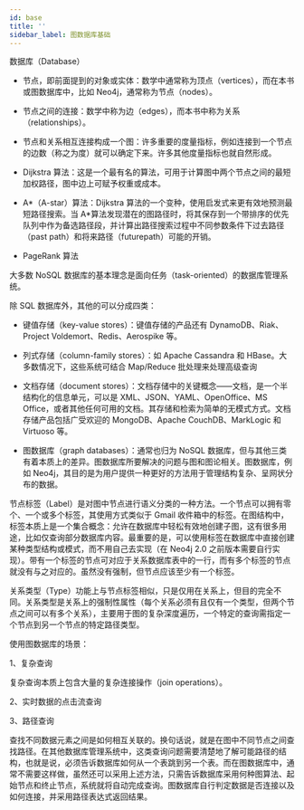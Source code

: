 ```yaml
---
id: base
title: ''
sidebar_label: 图数据库基础
---
```


数据库（Database）

- 节点，即前面提到的对象或实体：数学中通常称为顶点（vertices），而在本书或图数据库中，比如 Neo4j，通常称为节点（nodes）。

- 节点之间的连接：数学中称为边（edges），而本书中称为关系（relationships）。

- 节点和关系相互连接构成一个图：许多重要的度量指标，例如连接到一个节点的边数（称之为度）就可以确定下来。许多其他度量指标也就自然形成。

- Dijkstra 算法：这是一个最有名的算法，可用于计算图中两个节点之间的最短加权路径，图中边上可赋予权重或成本。

- A*（A-star）算法：Dijkstra 算法的一个变种，使用启发式来更有效地预测最短路径搜索。当 A*算法发现潜在的图路径时，将其保存到一个带排序的优先队列中作为备选路径段，并计算出路径搜索过程中不同参数条件下过去路径（past path）和将来路径（futurepath）可能的开销。

- PageRank 算法

大多数 NoSQL 数据库的基本理念是面向任务（task-oriented）的数据库管理系统。

除 SQL 数据库外，其他的可以分成四类：

- 键值存储（key-value stores）：键值存储的产品还有 DynamoDB、Riak、Project Voldemort、Redis、Aerospike 等。

- 列式存储（column-family stores）：如 Apache Cassandra 和 HBase。大多数情况下，这些系统可结合 Map/Reduce 批处理来处理高级查询

- 文档存储（document stores）：文档存储中的关键概念——文档，是一个半结构化的信息单元，可以是 XML、JSON、YAML、OpenOffice、MS Office，或者其他任何可用的文档。其存储和检索为简单的无模式方式。文档存储产品包括广受欢迎的 MongoDB、Apache CouchDB、MarkLogic 和 Virtuoso 等。

- 图数据库（graph databases）：通常也归为 NoSQL 数据库，但与其他三类有着本质上的差异。图数据库所要解决的问题与图和图论相关。图数据库，例如 Neo4j，其目的是为用户提供一种更好的方法用于管理结构复杂、呈网状分布的数据。

节点标签（Label）是对图中节点进行语义分类的一种方法。一个节点可以拥有零个、一个或多个标签，其使用方式类似于 Gmail 收件箱中的标签。在图结构中，标签本质上是一个集合概念：允许在数据库中轻松有效地创建子图，这有很多用途，比如仅查询部分数据库内容。最重要的是，可以使用标签在数据库中直接创建某种类型结构或模式，而不用自己去实现（在 Neo4j 2.0 之前版本需要自行实现）。带有一个标签的节点可对应于关系数据库表中的一行，而有多个标签的节点就没有与之对应的。虽然没有强制，但节点应该至少有一个标签。

关系类型（Type）功能上与节点标签相似，只是仅用在关系上，但目的完全不同。关系类型是关系上的强制性属性（每个关系必须有且仅有一个类型，但两个节点之间可以有多个关系），主要用于图的复杂深度遍历，一个特定的查询需指定一个节点到另一个节点的特定路径类型。

使用图数据库的场景：

1、复杂查询

复杂查询本质上包含大量的复杂连接操作（join operations）。

2、实时数据的点击流查询

3、路径查询

查找不同数据元素之间是如何相互关联的。换句话说，就是在图中不同节点之间查找路径。在其他数据库管理系统中，这类查询问题需要清楚地了解可能路径的结构，也就是说，必须告诉数据库如何从一个表跳到另一个表。而在图数据库中，通常不需要这样做，虽然还可以采用上述方法，只需告诉数据库采用何种图算法、起始节点和终止节点，系统就将自动完成查询。图数据库自行判定数据是否连接以及如何连接，并采用路径表达式返回结果。
